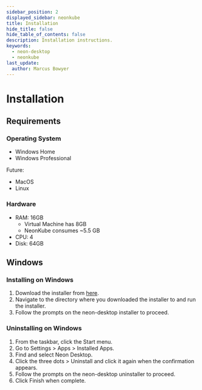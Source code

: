 ---
sidebar_position: 2
displayed_sidebar: neonkube
title: Installation
hide_title: false
hide_table_of_contents: false
description: Installation instructions.
keywords:
  - neon-desktop
  - neonkube
last_update:
  author: Marcus Bowyer
---

# Installation

## Requirements

### Operating System

* Windows Home
* Windows Professional

Future:
* MacOS
* Linux

### Hardware

* RAM: 16GB
  - Virtual Machine has 8GB
  - NeonKube consumes ~5.5 GB
* CPU: 4
* Disk: 64GB

## Windows

### Installing on Windows

1. Download the installer from [here](https://neonkube.io/download).
2. Navigate to the directory where you downloaded the installer to and run the installer.
3. Follow the prompts on the neon-desktop installer to proceed.

### Uninstalling on Windows

1. From the taskbar, click the Start menu.
2. Go to Settings > Apps > Installed Apps.
3. Find and select Neon Desktop.
4. Click the three dots > Uninstall and click it again when the confirmation appears.
5. Follow the prompts on the neon-desktop uninstaller to proceed.
6. Click Finish when complete.

